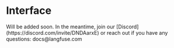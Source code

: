 # Interface


<Callout type="warning" emoji="🚧">
  Will be added soon. In the meantime, join our
  [Discord](https://discord.com/invite/DNDAarxE) or reach out if you have any
  questions: docs@langfuse.com
</Callout>

